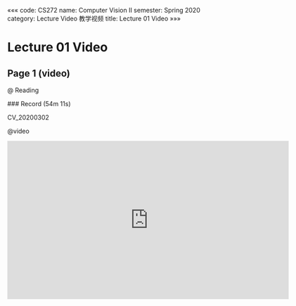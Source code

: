 «««
code: CS272
name: Computer Vision II
semester: Spring 2020
category: Lecture Video 教学视频
title: Lecture 01 Video
»»»

# Lecture 01 Video

## Page 1 (video)

@ Reading

<div class="markdown-body">
### Record (54m 11s)

CV_20200302 
</div>

@video

<iframe src="https://sbbrisk.com/e/hje5ygi64oka.html" frameborder=0 marginwidth=0 marginheight=0 scrolling=no width=640 height=360 allowfullscreen></iframe>
